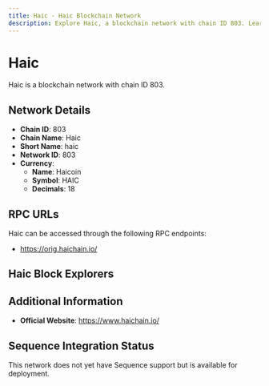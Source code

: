 ```yaml
--- 
title: Haic - Haic Blockchain Network
description: Explore Haic, a blockchain network with chain ID 803. Learn about its native currency, Haicoin, and how to interact with the network.
---
```


# Haic

Haic is a blockchain network with chain ID 803.

## Network Details

- **Chain ID**: 803
- **Chain Name**: Haic
- **Short Name**: haic
- **Network ID**: 803
- **Currency**: 
  - **Name**: Haicoin
  - **Symbol**: HAIC
  - **Decimals**: 18

## RPC URLs

Haic can be accessed through the following RPC endpoints:

- https://orig.haichain.io/

## Haic Block Explorers



## Additional Information

- **Official Website**: https://www.haichain.io/

## Sequence Integration Status

This network does not yet have Sequence support but is available for deployment.
